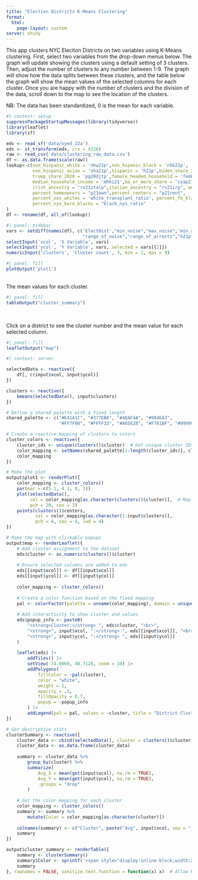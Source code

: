 ```yaml
---
title: "Election Districts K-Means Clustering"
format: 
  html:
    page-layout: custom
server: shiny
---
```

This app clusters NYC Election Districts on two variables using K-Means clustering. First, select two variables from the drop-down menus below. The graph will update showing the clusters using a default setting of 3 clusters. Then, adjust the number of clusters to any number between 1-9. The graph will show how the data splits between these clusters, and the table below the graph will show the mean values of the selected columns for each cluster. Once you are happy with the number of clusters and the division of the data, scroll down to the map to see the location of the clusters. 

NB: The data has been standardized, 0 is the mean for each variable. 

```r
#| context: setup
suppressPackageStartupMessages(library(tidyverse))
library(leaflet)
library(sf)

eds <- read_sf('data/nyed_22a')
eds <- st_transform(eds, crs = 4326)
raw <- read_csv('data/clustering_raw_data.csv')
df <- as.data.frame(scale(raw))
lookup<-c(non_hispanic_white = 'nhw21p',non_hipanic_black = 'nhb21p',
          non_hispanic_asian = 'nha21p',hispanic = 'h21p',biden_share_2020 ='pg20jrbp',
          trump_share_2020 = 'pg20djtp',female_headed_household = 'femHHH_ratio',
          median_household_income = 'mhhi21',ba_or_more_share = 'cvap21bapp',
          irish_ancestry = "rv21italp",italian_ancestry = "rv21irp", west_indian_share = "winda21p",
          percent_homeowners = "p21own",percent_renters = "p21rent",
          percent_oos_whites = 'white_transplant_ratio', percent_fb_blacks = "black_fb_ratio",
          percent_nys_born_blacks = "black_nys_ratio"
)
df <- rename(df, all_of(lookup))
```



```r
#| panel: sidebar
vars <- setdiff(names(df), c('ElectDist',"min_noise","max_noise",'min_arrests',
                             "range_of_noise","range_of_arrests","h21p"))
selectInput('xcol', 'X Variable', vars)
selectInput('ycol', 'Y Variable', vars, selected = vars[[2]])
numericInput('clusters', 'Cluster count', 3, min = 1, max = 9)
```


```r
#| panel: fill
plotOutput('plot1')
```

</br>
The mean values for each cluster.

```r
#| panel: fill
tableOutput("cluster_summary")
```


</br>

Click on a district to see the cluster number and the mean value for each selected column. 

```r
#| panel: fill
leafletOutput("map")
```



```r
#| context: server

selectedData <- reactive({
    df[, c(input$xcol, input$ycol)]
})

clusters <- reactive({
    kmeans(selectedData(), input$clusters)
})

# Define a shared palette with a fixed length
shared_palette <- c("#E41A1C", "#377EB8", "#4DAF4A", "#984EA3",
                    "#FF7F00", "#FFFF33", "#A65628", "#F781BF", "#999999")

# Create a reactive mapping of clusters to colors
cluster_colors <- reactive({
    cluster_ids <- unique(clusters()$cluster)  # Get unique cluster IDs
    color_mapping <- setNames(shared_palette[1:length(cluster_ids)], cluster_ids)
    color_mapping
})

# Make the plot
output$plot1 <- renderPlot({
    color_mapping <- cluster_colors()
    par(mar = c(5.1, 4.1, 0, 1))
    plot(selectedData(),
         col = color_mapping[as.character(clusters()$cluster)],  # Map cluster to color
         pch = 20, cex = 2)
    points(clusters()$centers, 
           col = color_mapping[as.character(1:input$clusters)], 
           pch = 4, cex = 4, lwd = 4)
})

# Make the map with clickable popups
output$map <- renderLeaflet({
    # Add cluster assignment to the dataset
    eds$cluster <- as.numeric(clusters()$cluster)
    
    # Ensure selected columns are added to eds
    eds[[input$xcol]] <- df[[input$xcol]]
    eds[[input$ycol]] <- df[[input$ycol]]
    
    color_mapping <- cluster_colors()
    
    # Create a color function based on the fixed mapping
    pal <- colorFactor(palette = unname(color_mapping), domain = unique(eds$cluster))
    
    # Add interactivity to show cluster and values
    eds$popup_info <- paste0(
        "<strong>Cluster:</strong> ", eds$cluster, "<br>",
        "<strong>", input$xcol, ":</strong> ", eds[[input$xcol]], "<br>",
        "<strong>", input$ycol, ":</strong> ", eds[[input$ycol]]
    )
    
    leaflet(eds) |> 
        addTiles() |> 
        setView(-74.0060, 40.7128, zoom = 10) |> 
        addPolygons(
            fillColor = ~pal(cluster), 
            color = "white", 
            weight = 1, 
            opacity = .3, 
            fillOpacity = 0.7,
            popup = ~popup_info
        ) |> 
        addLegend(pal = pal, values = ~cluster, title = "District Clusters")
})

# Get descriptive stats
clusterSummary <- reactive({
    cluster_data <- cbind(selectedData(), cluster = clusters()$cluster)
    cluster_data <- as.data.frame(cluster_data)
    
    summary <- cluster_data %>%
        group_by(cluster) %>%
        summarize(
            Avg_X = mean(get(input$xcol), na.rm = TRUE),
            Avg_Y = mean(get(input$ycol), na.rm = TRUE),
            .groups = "drop"
        )
    
    # Get the color mapping for each cluster
    color_mapping <- cluster_colors()
    summary <- summary %>%
        mutate(Color = color_mapping[as.character(cluster)])
    
    colnames(summary) <- c("Cluster", paste("Avg", input$xcol, sep = "_"), paste("Avg", input$ycol, sep = "_"), "Color")
    summary
})

output$cluster_summary <- renderTable({
    summary <- clusterSummary()
    summary$Color <- sprintf('<span style="display:inline-block;width:20px;height:20px;background-color:%s;"></span>', summary$Color)
    summary
}, rownames = FALSE, sanitize.text.function = function(x) x)  # Allow HTML


```


